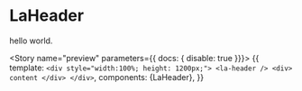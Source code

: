 
<Meta title="la-header/LaHeader" component={LaHeader} />

# LaHeader

hello world.

<Story name="preview" parameters={{ docs: { disable: true }}}>
  {{
    template: `<div style="width:100%; height: 1200px;">
      <la-header />
      <div>
        content
      </div>
    </div>`,
    components: {LaHeader},
  }}
</Story>
